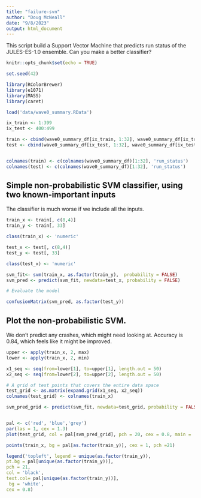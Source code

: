 ```yaml
---
title: "failure-svn"
author: "Doug McNeall"
date: "9/8/2023"
output: html_document
---
```


This script build a Support Vector Machine that predicts run status of the JULES-ES-1.0 ensemble. Can you make a better classifier?

```r
knitr::opts_chunk$set(echo = TRUE)
```


```r

set.seed(42)

library(RColorBrewer)
library(e1071)
library(MASS)
library(caret)

```



```r
load('data/wave0_summary.RData')

```

```r
ix_train <- 1:399
ix_test <- 400:499

train <- cbind(wave0_summary_df[ix_train, 1:32], wave0_summary_df[ix_train, 'Y_char'] )
test <- cbind(wave0_summary_df[ix_test, 1:32], wave0_summary_df[ix_test, 'Y_char'] )


colnames(train) <- c(colnames(wave0_summary_df)[1:32], 'run_status')
colnames(test) <- c(colnames(wave0_summary_df)[1:32], 'run_status')

```


## Simple non-probabilistic SVM classifier, using two known-important inputs

The classifier is much worse if we include all the inputs.

```r
train_x <- train[, c(8,4)]
train_y <- train[, 33]

class(train_x) <- 'numeric'

test_x <- test[, c(8,4)]
test_y <- test[, 33]

class(test_x) <- 'numeric'
```


```r
svm_fit<- svm(train_x, as.factor(train_y),  probability = FALSE)
svm_pred <- predict(svm_fit, newdata=test_x, probability = FALSE)


```


```r
# Evaluate the model

confusionMatrix(svm_pred, as.factor(test_y))


```

## Plot the non-probabilistic SVM.

We don't predict any crashes, which might need looking at. Accuracy is 0.84, which feels like it might be improved.
```r

upper <- apply(train_x, 2, max)
lower <- apply(train_x, 2, min)

x1_seq <- seq(from=lower[1], to=upper[1], length.out = 50)
x2_seq <- seq(from=lower[2], to=upper[2], length.out = 50)

# A grid of test points that covers the entire data space
test_grid <- as.matrix(expand.grid(x1_seq, x2_seq))
colnames(test_grid) <- colnames(train_x)

svm_pred_grid <- predict(svm_fit, newdata=test_grid, probability = FALSE)


pal <- c('red', 'blue','grey')
par(las = 1, cex = 1.3)
plot(test_grid, col = pal[svm_pred_grid], pch = 20, cex = 0.8, main = 'SVM classifier prediction')

points(train_x, bg = pal[as.factor(train_y)], cex = 1, pch =21)

legend('topleft', legend = unique(as.factor(train_y)),
pt.bg = pal[unique(as.factor(train_y))],
pch = 21,
col = 'black',
text.col= pal[unique(as.factor(train_y))],
 bg = 'white',
cex = 0.8)
```


